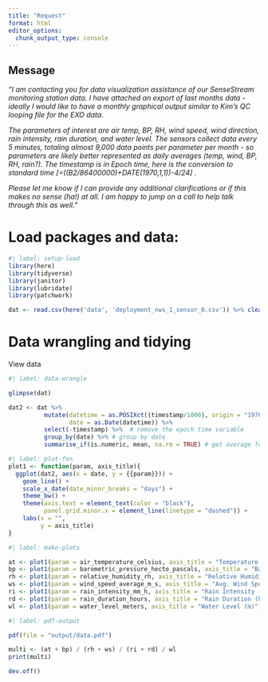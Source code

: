 ```yaml
---
title: "Request"
format: html
editor_options: 
  chunk_output_type: console
---
```


## Message

*"I am contacting you for data visualization assistance of our SenseStream monitoring station data. I have attached an export of last months data - ideally I would like to have a monthly graphical output similar to Kim's QC looping file for the EXO data.*

*The parameters of interest are air temp, BP, RH, wind speed, wind direction, rain intensity, rain duration, and water level. The sensors collect data every 5 minutes, totaling almost 9,000 data points per parameter per month - so parameters are likely better represented as daily averages (temp, wind, BP, RH, rain?). The timestamp is in Epoch time, here is the conversion to standard time \[=((B2/86400000)+DATE(1970,1,1))-4/24\] .*

*Please let me know if I can provide any additional clarifications or if this makes no sense (ha!) at all. I am happy to jump on a call to help talk through this as well."*

# Load packages and data:

```r
#| label: setup-load
library(here)
library(tidyverse)
library(janitor)
library(lubridate)
library(patchwork)

dat <- read.csv(here('data', 'deployment_nws_1_sensor_0.csv')) %>% clean_names()

```

# Data wrangling and tidying

View data

```r
#| label: data-wrangle

glimpse(dat)

dat2 <- dat %>% 
          mutate(datetime = as.POSIXct((timestamp/1000), origin = "1970-01-01"),
                 date = as.Date(datetime)) %>% 
          select(-timestamp) %>%  # remove the epoch time variable
          group_by(date) %>% # group by date
          summarise_if(is.numeric, mean, na.rm = TRUE) # get average for all numeric variables by day


```

```r
#| label: plot-fxn
plot1 <- function(param, axis_title){
  ggplot(dat2, aes(x = date, y = {{param}})) + 
    geom_line() +
    scale_x_date(date_minor_breaks = "days") +
    theme_bw() +
    theme(axis.text = element_text(color = "black"),
          panel.grid.minor.x = element_line(linetype = "dashed")) +
    labs(x = "",
         y = axis_title)
}
```

```r
#| label: make-plots

at <- plot1(param = air_temperature_celsius, axis_title = "Temperature \U00b0 C")
bp <- plot1(param = barometric_pressure_hecto_pascals, axis_title = "Barometric Pressure (hPa)")
rh <- plot1(param = relative_humidity_rh, axis_title = "Relative Humidity (%)")
ws <- plot1(param = wind_speed_average_m_s, axis_title = "Avg. Wind Speed (m/s)")
ri <- plot1(param = rain_intensity_mm_h, axis_title = "Rain Intensity (mm/hr)")
rd <- plot1(param = rain_duration_hours, axis_title = "Rain Duration (hrs)")
wl <- plot1(param = water_level_meters, axis_title = "Water Level (m)")

```

```r
#| label: pdf-output

pdf(file = "output/data.pdf")

multi <- (at + bp) / (rh + ws) / (ri + rd) / wl
print(multi)

dev.off()

```
